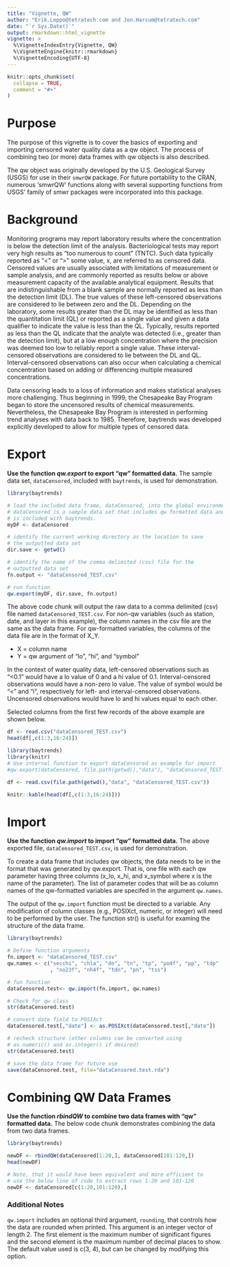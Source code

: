 ```yaml
---
title: "Vignette, QW"
author: "Erik.Leppo@tetratech.com and Jon.Harcum@tetratech.com"
date: "`r Sys.Date()`"
output: rmarkdown::html_vignette
vignette: >
  %\VignetteIndexEntry{Vignette, QW}
  %\VignetteEngine{knitr::rmarkdown}
  %\VignetteEncoding{UTF-8}
---
```

<!-- Data is in vignettes\data folder  -->
```r
knitr::opts_chunk$set(
  collapse = TRUE,
  comment = "#>"
)
```
# Purpose
The purpose of this vignette is to cover the basics of exporting and importing censored water quality data as a qw object. The process of combining two (or more) data frames with qw objects is also described.

The qw object was originally developed by the U.S. Geological Survey (USGS) for use in their `smwrQW` package. For future portability to the CRAN, numerous 'smwrQW' functions along with several supporting functions from USGS' family of smwr packages were incorporated into this package. 

# Background

Monitoring programs may report laboratory results where the concentration is below the detection limit of the analysis. Bacteriological tests may report very high results as "too numerous to count" (TNTC). Such data typically reported as "<" or ">" some value, x, are referred to as censored data. Censored values are usually associated with limitations of measurement or sample analysis, and are commonly reported as results below or above measurement capacity of the available analytical equipment. Results that are indistinguishable from a blank sample are normally reported as less than the detection limit (DL). The true values of these left-censored observations are considered to lie between zero and the DL.  Depending on the laboratory, some results greater than the DL may be identified as less than the quantitation limit (QL) or reported as a single value and given a data qualifier to indicate the value is less than the QL. Typically, results reported as less than the QL indicate that the analyte was detected (i.e., greater than the detection limit), but at a low enough concentration where the precision was deemed too low to reliably report a single value. These interval-censored observations are considered to lie between the DL and QL. Interval-censored observations can also occur when calculating a chemical concentration based on adding or differencing multiple measured concentrations.

Data censoring leads to a loss of information and makes statistical analyses more challenging. Thus beginning in 1999, the Chesapeake Bay Program began to store the uncensored results of chemical measurements. Nevertheless, the Chesapeake Bay Program is interested in performing trend analyses with data back to 1985. Therefore, baytrends was developed explicitly developed to allow for multiple types of censored data.

# Export
**Use the function *qw.export* to export "qw" formatted data.** The sample data set, `dataCensored`, included with `baytrends`, is used for demonstration. 

```r
library(baytrends)

# load the included data frame, dataCensored, into the global environment
# dataCensored is a sample data set that includes qw formatted data and
# is included with baytrends.
myDF <- dataCensored

# identify the current working directory as the location to save 
# the outputted data set
dir.save <- getwd()

# identify the name of the comma delimited (csv) file for the 
# outputted data set 
fn.output <- "dataCensored_TEST.csv" 

# run function
qw.export(myDF, dir.save, fn.output)
```
The above code chunk will output the raw data to a comma delimited (csv) file named `dataCensored_TEST.csv`. For non-qw variables (such as station, date, and layer in this example), the column names in the csv file are the same as the data frame. For qw-formatted variables, the columns of the data file are in the format of X_Y.  

* X = column name  
* Y = qw argument of "lo", "hi", and "symbol"  

In the context of water quality data, left-censored observations such as "<0.1" would have a lo value of 0 and a hi value of 0.1. Interval-censored observations would have a non-zero lo value. The value of symbol would be "<" and "i", respectively for left- and interval-censored observations. Uncensored observations would have lo and hi values equal to each other.  

Selected columns from the first few records of the above example are shown below.  
```r
df <- read.csv("dataCensored_TEST.csv")
head(df[,c(1:3,16:24)])
```

```r
library(baytrends)
library(knitr)
# Use internal function to export dataCensored as example for import
#qw.export(dataCensored, file.path(getwd(),"data"), "dataCensored_TEST.csv")

df <- read.csv(file.path(getwd(),"data", "dataCensored_TEST.csv"))

knitr::kable(head(df[,c(1:3,16:24)]))
```

# Import
**Use the function *qw.import* to import "qw" formatted data.** The above exported file, `dataCensored_TEST.csv`, is used for demonstration.  

To create a data frame that includes qw objects, the data needs to be in the format that was generated by qw.export. That is, one file with each qw parameter having three columns (x_lo, x_hi, and x_symbol where x is the name of the parameter). The list of parameter codes that will be as column names of the qw-formatted variables are specifed in the argument `qw.names`.   

The output of the `qw.import` function must be  directed to a variable. Any modification of column classes (e.g., POSIXct, numeric, or integer) will need to be performed by the user.  The function str() is useful for examing the structure of the data frame.

```r
library(baytrends)

# Define function arguments
fn.import <- "dataCensored_TEST.csv"
qw.names <- c("secchi", "chla", "do", "tn", "tp", "po4f", "pp", "tdp"
              , "no23f", "nh4f", "tdn", "pn", "tss")

# fun function 
dataCensored.test<- qw.import(fn.import, qw.names)

# Check for qw class
str(dataCensored.test)

# convert date field to POSIXct  
dataCensored.test[,"date"] <- as.POSIXct(dataCensored.test[,"date"])

# recheck structure (other columns can be converted using
# as.numeric() and as.integer() if desired)
str(dataCensored.test) 

# save the data frame for future use
save(dataCensored.test, file="dataCensored.test.rda")
```

# Combining QW Data Frames

**Use the function *rbindQW* to combine two data frames with "qw" formatted data.** The below code chunk demonstrates combining the data from two data frames.

```r
library(baytrends)

newDF <- rbindQW(dataCensored[1:20,], dataCensored[101:120,])
head(newDF)

# Note, that it would have been equivalent and more efficient to
# use the below line of code to extract rows 1-20 and 101-120
newDF <- dataCensored[c(1:20,101:120),]
```

### Additional Notes

`qw.import` includes an optional third argument, `rounding`, that controls how the data are rounded when printed. This argument is an integer vector of length 2. The first element is the maximum number of significant figures and the second element is the maximum number of decimal places to show. The default value used is c(3, 4), but can be changed by modifying this option.